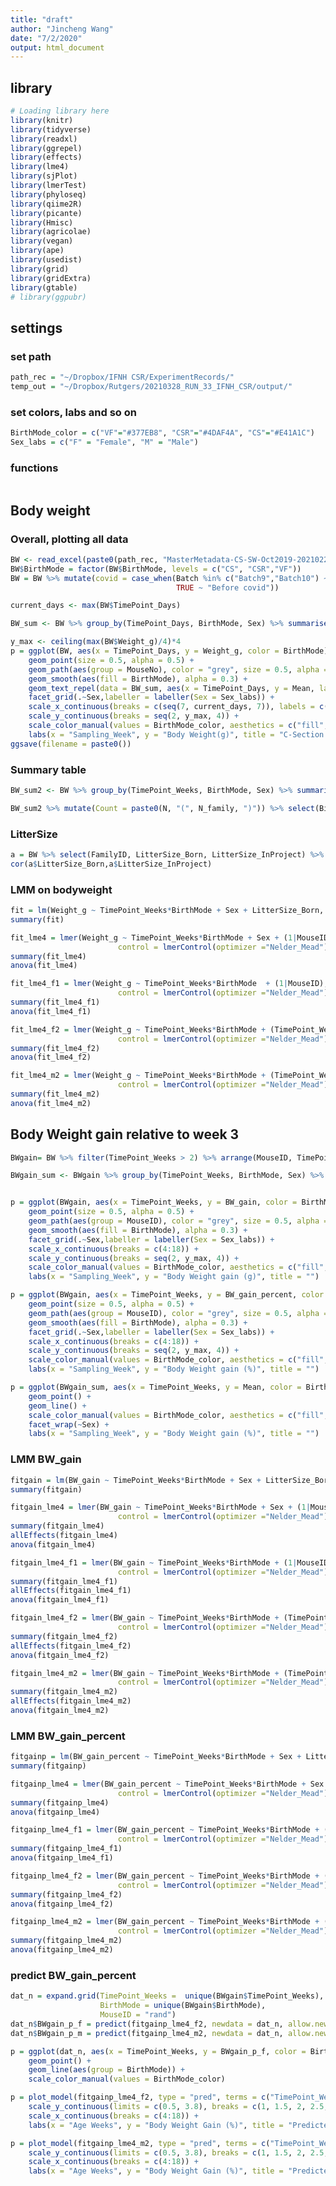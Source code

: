```yaml
---
title: "draft"
author: "Jincheng Wang"
date: "7/2/2020"
output: html_document
---
```


## library
```r
# Loading library here
library(knitr)
library(tidyverse)
library(readxl)
library(ggrepel)
library(effects)
library(lme4)
library(sjPlot)
library(lmerTest)
library(phyloseq)
library(qiime2R)
library(picante)
library(Hmisc)
library(agricolae)
library(vegan)
library(ape)
library(usedist)
library(grid)
library(gridExtra)
library(gtable)
# library(ggpubr)
```

## settings
### set path
```r
path_rec = "~/Dropbox/IFNH CSR/ExperimentRecords/"
temp_out = "~/Dropbox/Rutgers/20210328_RUN_33_IFNH_CSR/output/"
```

### set colors, labs and so on
```r
BirthMode_color = c("VF"="#377EB8", "CSR"="#4DAF4A", "CS"="#E41A1C")
Sex_labs = c("F" = "Female", "M" = "Male")
```

### functions
```r

```

## Body weight
### Overall, plotting all data
```r
BW <- read_excel(paste0(path_rec, "MasterMetadata-CS-SW-Oct2019-20210224-HS.xlsx"), sheet = "BodyWeightRecords", range = "A1:T2009") %>% filter(!is.na(Weight_g))
BW$BirthMode = factor(BW$BirthMode, levels = c("CS", "CSR","VF"))
BW = BW %>% mutate(covid = case_when(Batch %in% c("Batch9","Batch10") ~ "Post covid",
                                     TRUE ~ "Before covid"))

current_days <- max(BW$TimePoint_Days)

BW_sum <- BW %>% group_by(TimePoint_Days, BirthMode, Sex) %>% summarise(N = n(), Mean = mean(Weight_g), SE = sd(Weight_g)/sqrt(N))

y_max <- ceiling(max(BW$Weight_g)/4)*4
p = ggplot(BW, aes(x = TimePoint_Days, y = Weight_g, color = BirthMode)) +
    geom_point(size = 0.5, alpha = 0.5) +
    geom_path(aes(group = MouseNo), color = "grey", size = 0.5, alpha = 0.5) +
    geom_smooth(aes(fill = BirthMode), alpha = 0.3) +
    geom_text_repel(data = BW_sum, aes(x = TimePoint_Days, y = Mean, label = N), size = 4, show.legend = F) +
    facet_grid(.~Sex,labeller = labeller(Sex = Sex_labs)) +
    scale_x_continuous(breaks = c(seq(7, current_days, 7)), labels = c(seq(7, current_days, 7))/7) + 
    scale_y_continuous(breaks = seq(2, y_max, 4)) +
    scale_color_manual(values = BirthMode_color, aesthetics = c("fill", "colour")) +
    labs(x = "Sampling_Week", y = "Body Weight(g)", title = "C-Section Restoration Project - Body Weight Plots-AllData")
ggsave(filename = paste0())

```

### Summary table
```r
BW_sum2 <- BW %>% group_by(TimePoint_Weeks, BirthMode, Sex) %>% summarise(N = n(), N_batch = unique(Batch) %>% length, N_family = unique(FamilyNo) %>% length(), Mean = mean(Weight_g), SE = sd(Weight_g)/sqrt(N))

BW_sum2 %>% mutate(Count = paste0(N, "(", N_family, ")")) %>% select(BirthMode, Sex, TimePoint_Weeks, Count) %>% spread(key = TimePoint_Weeks, value = Count)
```
### LitterSize
```r
a = BW %>% select(FamilyID, LitterSize_Born, LitterSize_InProject) %>% unique()
cor(a$LitterSize_Born,a$LitterSize_InProject)
```

### LMM on bodyweight
```r
fit = lm(Weight_g ~ TimePoint_Weeks*BirthMode + Sex + LitterSize_Born, data = BW)
summary(fit)

fit_lme4 = lmer(Weight_g ~ TimePoint_Weeks*BirthMode + Sex + (1|MouseID), data = BW,
                        control = lmerControl(optimizer ="Nelder_Mead"), REML = F)
summary(fit_lme4)
anova(fit_lme4)

fit_lme4_f1 = lmer(Weight_g ~ TimePoint_Weeks*BirthMode  + (1|MouseID), data = BW %>% filter(Sex == "F"),
                        control = lmerControl(optimizer ="Nelder_Mead"), REML = F)
summary(fit_lme4_f1)
anova(fit_lme4_f1)

fit_lme4_f2 = lmer(Weight_g ~ TimePoint_Weeks*BirthMode + (TimePoint_Weeks|MouseID), data = BW %>% filter(Sex == "F"),
                        control = lmerControl(optimizer ="Nelder_Mead"), REML = F)
summary(fit_lme4_f2)
anova(fit_lme4_f2)

fit_lme4_m2 = lmer(Weight_g ~ TimePoint_Weeks*BirthMode + (TimePoint_Weeks|MouseID), data = BW %>% filter(Sex == "M"),
                        control = lmerControl(optimizer ="Nelder_Mead"), REML = F)
summary(fit_lme4_m2)
anova(fit_lme4_m2)
```


## Body Weight gain relative to week 3
```r
BWgain= BW %>% filter(TimePoint_Weeks > 2) %>% arrange(MouseID, TimePoint_Weeks) %>% group_by(MouseID) %>% mutate(BW_gain = Weight_g - Weight_g[1], BW_gain_percent = BW_gain/Weight_g[1],N = n()) %>% filter(TimePoint_Weeks > 3, N > 3)

BWgain_sum <- BWgain %>% group_by(TimePoint_Weeks, BirthMode, Sex) %>% summarise(N = n(), N_batch = unique(Batch) %>% length, N_family = unique(FamilyNo) %>% length(), Mean = mean(BW_gain_percent), SE = sd(BW_gain_percent)/sqrt(N))


p = ggplot(BWgain, aes(x = TimePoint_Weeks, y = BW_gain, color = BirthMode)) +
    geom_point(size = 0.5, alpha = 0.5) +
    geom_path(aes(group = MouseID), color = "grey", size = 0.5, alpha = 0.5) +
    geom_smooth(aes(fill = BirthMode), alpha = 0.3) +
    facet_grid(.~Sex,labeller = labeller(Sex = Sex_labs)) +
    scale_x_continuous(breaks = c(4:18)) + 
    scale_y_continuous(breaks = seq(2, y_max, 4)) +
    scale_color_manual(values = BirthMode_color, aesthetics = c("fill", "colour")) +
    labs(x = "Sampling_Week", y = "Body Weight gain (g)", title = "") 

p = ggplot(BWgain, aes(x = TimePoint_Weeks, y = BW_gain_percent, color = BirthMode)) +
    geom_point(size = 0.5, alpha = 0.5) +
    geom_path(aes(group = MouseID), color = "grey", size = 0.5, alpha = 0.5) +
    geom_smooth(aes(fill = BirthMode), alpha = 0.3) +
    facet_grid(.~Sex,labeller = labeller(Sex = Sex_labs)) +
    scale_x_continuous(breaks = c(4:18)) + 
    scale_y_continuous(breaks = seq(2, y_max, 4)) +
    scale_color_manual(values = BirthMode_color, aesthetics = c("fill", "colour")) +
    labs(x = "Sampling_Week", y = "Body Weight gain (%)", title = "") 

p = ggplot(BWgain_sum, aes(x = TimePoint_Weeks, y = Mean, color = BirthMode)) + 
    geom_point() + 
    geom_line() + 
    scale_color_manual(values = BirthMode_color, aesthetics = c("fill", "colour")) + 
    facet_wrap(~Sex) + 
    labs(x = "Sampling_Week", y = "Body Weight gain (%)", title = "")

```

### LMM BW_gain
```r
fitgain = lm(BW_gain ~ TimePoint_Weeks*BirthMode + Sex + LitterSize_Born, data = BWgain)
summary(fitgain)

fitgain_lme4 = lmer(BW_gain ~ TimePoint_Weeks*BirthMode + Sex + (1|MouseID), data = BWgain,
                        control = lmerControl(optimizer ="Nelder_Mead"), REML = F)
summary(fitgain_lme4)
allEffects(fitgain_lme4)
anova(fitgain_lme4)

fitgain_lme4_f1 = lmer(BW_gain ~ TimePoint_Weeks*BirthMode + (1|MouseID), data =  BWgain %>% filter(Sex == "F"),
                        control = lmerControl(optimizer ="Nelder_Mead"), REML = F)
summary(fitgain_lme4_f1)
allEffects(fitgain_lme4_f1)
anova(fitgain_lme4_f1)

fitgain_lme4_f2 = lmer(BW_gain ~ TimePoint_Weeks*BirthMode + (TimePoint_Weeks|MouseID), data =  BWgain %>% filter(Sex == "F"),
                        control = lmerControl(optimizer ="Nelder_Mead"), REML = F)
summary(fitgain_lme4_f2)
allEffects(fitgain_lme4_f2)
anova(fitgain_lme4_f2)

fitgain_lme4_m2 = lmer(BW_gain ~ TimePoint_Weeks*BirthMode + (TimePoint_Weeks|MouseID), data =  BWgain %>% filter(Sex == "M"),
                        control = lmerControl(optimizer ="Nelder_Mead"), REML = F)
summary(fitgain_lme4_m2)
allEffects(fitgain_lme4_m2)
anova(fitgain_lme4_m2)
```

### LMM BW_gain_percent
```r
fitgainp = lm(BW_gain_percent ~ TimePoint_Weeks*BirthMode + Sex + LitterSize_Born, data = BWgain)
summary(fitgainp)

fitgainp_lme4 = lmer(BW_gain_percent ~ TimePoint_Weeks*BirthMode + Sex + (1|MouseID), data = BWgain,
                        control = lmerControl(optimizer ="Nelder_Mead"), REML = F)
summary(fitgainp_lme4)
anova(fitgainp_lme4)

fitgainp_lme4_f1 = lmer(BW_gain_percent ~ TimePoint_Weeks*BirthMode + (1|MouseID), data = BWgain %>% filter(Sex == "F"),
                        control = lmerControl(optimizer ="Nelder_Mead"), REML = F)
summary(fitgainp_lme4_f1)
anova(fitgainp_lme4_f1)

fitgainp_lme4_f2 = lmer(BW_gain_percent ~ TimePoint_Weeks*BirthMode + (TimePoint_Weeks|MouseID), data = BWgain %>% filter(Sex == "F"),
                        control = lmerControl(optimizer ="Nelder_Mead"), REML = F)
summary(fitgainp_lme4_f2)
anova(fitgainp_lme4_f2)

fitgainp_lme4_m2 = lmer(BW_gain_percent ~ TimePoint_Weeks*BirthMode + (TimePoint_Weeks|MouseID), data = BWgain %>% filter(Sex == "M"),
                        control = lmerControl(optimizer ="Nelder_Mead"), REML = F)
summary(fitgainp_lme4_m2)
anova(fitgainp_lme4_m2)

```

### predict BW_gain_percent
```r
dat_n = expand.grid(TimePoint_Weeks =  unique(BWgain$TimePoint_Weeks),
                    BirthMode = unique(BWgain$BirthMode),
                    MouseID = "rand")
dat_n$BWgain_p_f = predict(fitgainp_lme4_f2, newdata = dat_n, allow.new.levels = T)
dat_n$BWgain_p_m = predict(fitgainp_lme4_m2, newdata = dat_n, allow.new.levels = T)

p = ggplot(dat_n, aes(x = TimePoint_Weeks, y = BWgain_p_f, color = BirthMode)) + 
    geom_point() + 
    geom_line(aes(group = BirthMode)) + 
    scale_color_manual(values = BirthMode_color)

p = plot_model(fitgainp_lme4_f2, type = "pred", terms = c("TimePoint_Weeks","BirthMode"), colors = BirthMode_color, ci.lvl = .95) + 
    scale_y_continuous(limits = c(0.5, 3.8), breaks = c(1, 1.5, 2, 2.5, 3, 3.5),labels = scales::percent) + 
    scale_x_continuous(breaks = c(4:18)) + 
    labs(x = "Age Weeks", y = "Body Weight Gain (%)", title = "Predicted Value of Body Weight Gain of Female")

p = plot_model(fitgainp_lme4_m2, type = "pred", terms = c("TimePoint_Weeks","BirthMode"), colors = BirthMode_color, ci.lvl = .95) + 
    scale_y_continuous(limits = c(0.5, 3.8), breaks = c(1, 1.5, 2, 2.5, 3, 3.5),labels = scales::percent) + 
    scale_x_continuous(breaks = c(4:18)) + 
    labs(x = "Age Weeks", y = "Body Weight Gain (%)", title = "Predicted Value of Body Weight Gain of Male")





```













